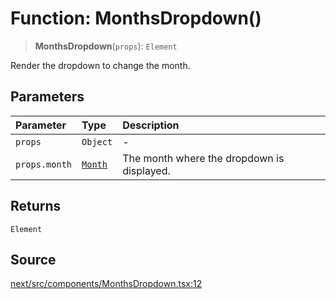 # Function: MonthsDropdown()

> **MonthsDropdown**(`props`): `Element`

Render the dropdown to change the month.

## Parameters

| Parameter | Type | Description |
| :------ | :------ | :------ |
| `props` | `Object` | - |
| `props.month` | [`Month`](/api/next/classes/Month.mdx) | The month where the dropdown is displayed. |

## Returns

`Element`

## Source

[next/src/components/MonthsDropdown.tsx:12](https://github.com/gpbl/react-day-picker/blob/56bfb649e/next/src/components/MonthsDropdown.tsx#L12)
